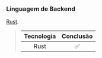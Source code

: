 ### Linguagem de Backend

[Rust][rust].

> | Tecnologia | Conclusão |
> | :--------: | :-------: |
> |    Rust    |    ✅     |

[rust]: https://www.rust-lang.org/